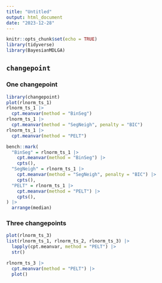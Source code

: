 ```yaml
---
title: "Untitled"
output: html_document
date: "2023-12-28"
---
```


```r
knitr::opts_chunk$set(echo = TRUE)
library(tidyverse)
library(BayesianMDLGA)
```

## `changepoint`

### One changepoint

```r
library(changepoint)
plot(rlnorm_ts_1)
rlnorm_ts_1 |>
  cpt.meanvar(method = "BinSeg")
rlnorm_ts_1 |>
  cpt.meanvar(method = "SegNeigh", penalty = "BIC")
rlnorm_ts_1 |>
  cpt.meanvar(method = "PELT")
```

```r
bench::mark(
  "BinSeg" = rlnorm_ts_1 |>
    cpt.meanvar(method = "BinSeg") |>
    cpts(),
  "SegNeigh" = rlnorm_ts_1 |>
    cpt.meanvar(method = "SegNeigh", penalty = "BIC") |>
    cpts(),
  "PELT" = rlnorm_ts_1 |>
    cpt.meanvar(method = "PELT") |>
    cpts(),
) |>
  arrange(median)
```



### Three changepoints

```r
plot(rlnorm_ts_3)
list(rlnorm_ts_1, rlnorm_ts_2, rlnorm_ts_3) |>
  lapply(cpt.meanvar, method = "PELT") |>
  str()

rlnorm_ts_3 |>
  cpt.meanvar(method = "PELT") |>
  plot()
```

